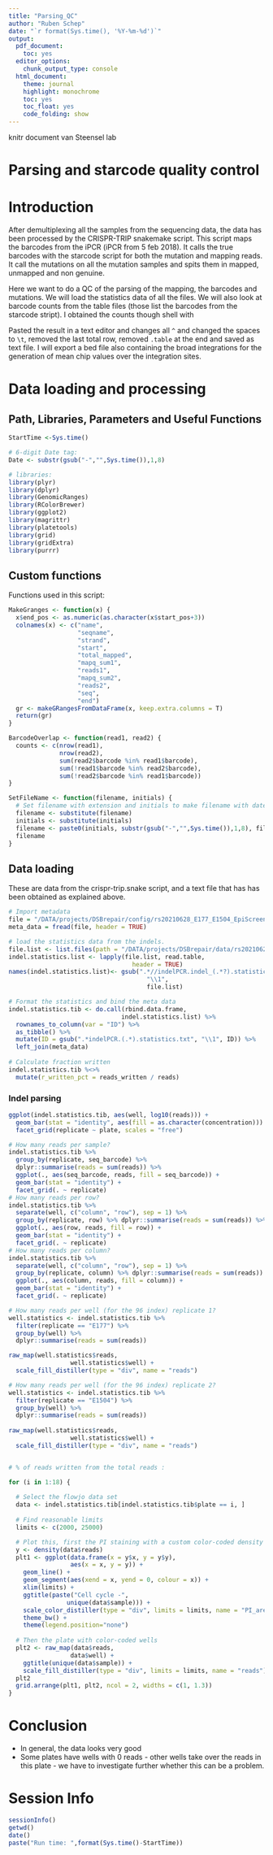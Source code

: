```yaml
---
title: "Parsing_QC"
author: "Ruben Schep"
date: "`r format(Sys.time(), '%Y-%m-%d')`"
output:
  pdf_document:
    toc: yes
  editor_options:
    chunk_output_type: console
  html_document:
    theme: journal
    highlight: monochrome
    toc: yes
    toc_float: yes
    code_folding: show
---
```


knitr document van Steensel lab

# Parsing and starcode quality control
# Introduction
After demultiplexing all the samples from the sequencing data, the data has been processed by the CRISPR-TRIP snakemake script. This script maps the barcodes from the iPCR (iPCR from 5 feb 2018). It calls the true barcodes with the starcode script for both the mutation and mapping reads. It call the mutations on all the mutation samples and spits them in mapped, unmapped and non genuine.


Here we want to do a QC of the parsing of the mapping, the barcodes and mutations. We will load the statistics data of all the files. We will also look at barcode counts from the table files (those list the barcodes from the starcode stript). I obtained the counts though shell with 

Pasted the result in a text editor and changes all `^ ` and changed the spaces to `\t`, removed the last total row, removed `.table` at the end and saved as text file. 
I will export a bed file also containing the broad integrations for the generation of mean chip values over the integration sites. 


# Data loading and processing 

## Path, Libraries, Parameters and Useful Functions  

```r
StartTime <-Sys.time()

# 6-digit Date tag:
Date <- substr(gsub("-","",Sys.time()),1,8) 

# libraries:
library(plyr)
library(dplyr)
library(GenomicRanges)
library(RColorBrewer)
library(ggplot2)
library(magrittr)
library(platetools)
library(grid)
library(gridExtra)
library(purrr)
```
 
## Custom functions  

Functions used in this script:   

```r
MakeGranges <- function(x) {
  x$end_pos <- as.numeric(as.character(x$start_pos+3))
  colnames(x) <- c("name",
                   "seqname", 
                   "strand", 
                   "start",
                   "total_mapped", 
                   "mapq_sum1", 
                   "reads1", 
                   "mapq_sum2", 
                   "reads2", 
                   "seq", 
                   "end")
  gr <- makeGRangesFromDataFrame(x, keep.extra.columns = T)
  return(gr)
}

BarcodeOverlap <- function(read1, read2) {
  counts <- c(nrow(read1), 
              nrow(read2), 
              sum(read2$barcode %in% read1$barcode), 
              sum(!read1$barcode %in% read2$barcode),
              sum(!read2$barcode %in% read1$barcode))
}

SetFileName <- function(filename, initials) {
  # Set filename with extension and initials to make filename with date integrated.
  filename <- substitute(filename)
  initials <- substitute(initials)
  filename <- paste0(initials, substr(gsub("-","",Sys.time()),1,8), filename)
  filename
}
```

## Data loading  

These are data from the crispr-trip.snake script, and a text file that has has been obtained as explained above.  

```r
# Import metadata 
file = "/DATA/projects/DSBrepair/config/rs20210628_E177_E1504_EpiScreen_metadata.txt"
meta_data = fread(file, header = TRUE)

# load the statistics data from the indels.
file.list <- list.files(path = "/DATA/projects/DSBrepair/data/rs20210628_EpiScreen/parsed", pattern="indel*.*statistics.txt", full.names = TRUE)
indel.statistics.list <- lapply(file.list, read.table, 
                                  header = TRUE)
names(indel.statistics.list)<- gsub(".*//indelPCR.indel_(.*?).statistics.txt", 
                                      "\\1", 
                                      file.list)

# Format the statistics and bind the meta data
indel.statistics.tib <- do.call(rbind.data.frame, 
                               indel.statistics.list) %>% 
  rownames_to_column(var = "ID") %>%
  as_tibble() %>%
  mutate(ID = gsub(".*indelPCR.(.*).statistics.txt", "\\1", ID)) %>%
  left_join(meta_data)
  
# Calculate fraction written
indel.statistics.tib %<>% 
  mutate(r_written_pct = reads_written / reads)
```

### Indel parsing  


```r
ggplot(indel.statistics.tib, aes(well, log10(reads))) + 
  geom_bar(stat = "identity", aes(fill = as.character(concentration))) + 
  facet_grid(replicate ~ plate, scales = "free")

# How many reads per sample?
indel.statistics.tib %>% 
  group_by(replicate, seq_barcode) %>% 
  dplyr::summarise(reads = sum(reads)) %>%
  ggplot(., aes(seq_barcode, reads, fill = seq_barcode)) + 
  geom_bar(stat = "identity") + 
  facet_grid(. ~ replicate)
# How many reads per row?
indel.statistics.tib %>% 
  separate(well, c("column", "row"), sep = 1) %>% 
  group_by(replicate, row) %>% dplyr::summarise(reads = sum(reads)) %>%
  ggplot(., aes(row, reads, fill = row)) + 
  geom_bar(stat = "identity") + 
  facet_grid(. ~ replicate)
# How many reads per column?
indel.statistics.tib %>% 
  separate(well, c("column", "row"), sep = 1) %>% 
  group_by(replicate, column) %>% dplyr::summarise(reads = sum(reads)) %>%
  ggplot(., aes(column, reads, fill = column)) + 
  geom_bar(stat = "identity") + 
  facet_grid(. ~ replicate)

# How many reads per well (for the 96 index) replicate 1?
well.statistics <- indel.statistics.tib %>% 
  filter(replicate == "E177") %>%
  group_by(well) %>% 
  dplyr::summarise(reads = sum(reads))

raw_map(well.statistics$reads, 
                 well.statistics$well) + 
  scale_fill_distiller(type = "div", name = "reads")

# How many reads per well (for the 96 index) replicate 2?
well.statistics <- indel.statistics.tib %>% 
  filter(replicate == "E1504") %>%
  group_by(well) %>% 
  dplyr::summarise(reads = sum(reads))
  
raw_map(well.statistics$reads, 
                 well.statistics$well) + 
  scale_fill_distiller(type = "div", name = "reads")


# % of reads written from the total reads :


```

```r
for (i in 1:18) {
  
  # Select the flowjo data set
  data <- indel.statistics.tib[indel.statistics.tib$plate == i, ]
  
  # Find reasonable limits 
  limits <- c(2000, 25000)

  # Plot this, first the PI staining with a custom color-coded density
  y <- density(data$reads)
  plt1 <- ggplot(data.frame(x = y$x, y = y$y),
                 aes(x = x, y = y)) +
    geom_line() +
    geom_segment(aes(xend = x, yend = 0, colour = x)) +
    xlim(limits) +
    ggtitle(paste("Cell cycle -",
                unique(data$sample))) +
    scale_color_distiller(type = "div", limits = limits, name = "PI_area") +
    theme_bw() +
    theme(legend.position="none")
  
  # Then the plate with color-coded wells
  plt2 <- raw_map(data$reads, 
                 data$well) +
    ggtitle(unique(data$sample)) +
    scale_fill_distiller(type = "div", limits = limits, name = "reads")
  plt2
  grid.arrange(plt1, plt2, ncol = 2, widths = c(1, 1.3))
}
```

# Conclusion
- In general, the data looks very good
- Some plates have wells with 0 reads - other wells take over the reads in this plate - we have to investigate further whether this can be a problem.

# Session Info  
```r
sessionInfo()
getwd()
date()
paste("Run time: ",format(Sys.time()-StartTime))

```
